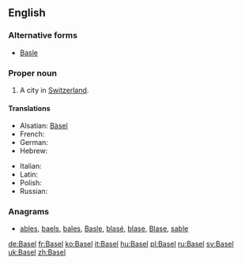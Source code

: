 ==English==

===Alternative forms===
* [[Basle]]

===Proper noun===
{{en-proper noun}}

# A city in [[Switzerland]].

====Translations====
{{trans-top|city in Switzerland}}
* Alsatian: [[Bàsel]]
* French: {{t+|fr|Bâle}}
* German: {{t+|de|Basel}}
* Hebrew: {{t|he|באזל|tr=bazel}}
{{trans-mid}}
* Italian: {{t+|it|Basilea|f}}
* Latin: {{t-|la|Basilea|f}}
* Polish: {{t+|pl|Bazylea|f}}
* Russian: {{t|ru|Базель|m|sc=Cyrl|tr=Bázel'|alt=Ба́зель}}
{{trans-bottom}}

===Anagrams===
* [[ables#English|ables]], [[baels#English|baels]], [[bales#English|bales]], [[Basle#English|Basle]], [[blasé#English|blasé]], [[blase#English|blase]], [[Blase#English|Blase]], [[sable#English|sable]]

[[de:Basel]]
[[fr:Basel]]
[[ko:Basel]]
[[it:Basel]]
[[hu:Basel]]
[[pl:Basel]]
[[ru:Basel]]
[[sv:Basel]]
[[uk:Basel]]
[[zh:Basel]]